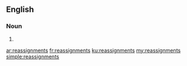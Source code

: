 ==English==

===Noun===
{{head|en|plural}}

# {{plural of|reassignment|lang=en}}

[[ar:reassignments]]
[[fr:reassignments]]
[[ku:reassignments]]
[[my:reassignments]]
[[simple:reassignments]]